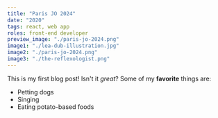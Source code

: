```yaml
---
title: "Paris JO 2024"
date: "2020"
tags: react, web app
roles: front-end developer
preview_image: "./paris-jo-2024.png"
image1: "./lea-dub-illustration.jpg"
image2: "./paris-jo-2024.png"
image3: "./the-reflexologist.png"
---
```


This is my first blog post! Isn't it _great_?
Some of my **favorite** things are:

- Petting dogs
- Singing
- Eating potato-based foods
